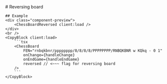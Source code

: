 ---
---


<LaoutDocs active="/examples/reversingBoard">
    # Reversing board

    ## Example
    <div class="component-preview">
        <ChessBoardReversed client:load />
    </div>
    <br />
    <CopyBlock client:load>
        ```tsx
        <ChessBoard 
            FEN="rnbqkbnr/pppppppp/8/8/8/8/PPPPPPPP/RNBQKBNR w KQkq - 0 1"
            onChange={handleChange}
            onEndGame={handleEndGame}
            reversed // <~~~ flag for reversing board
        />
        ```
    </CopyBlock>
</LaoutDocs>
